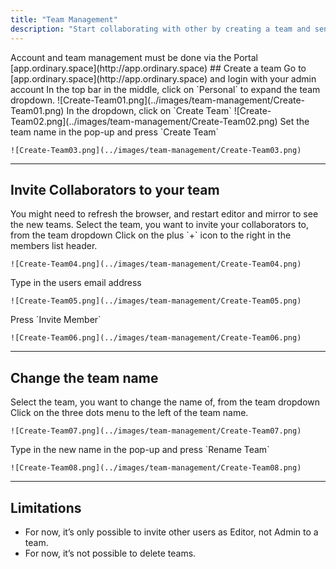 ```yaml
---
title: "Team Management"
description: "Start collaborating with other by creating a team and send invites."
---
```


<Note>
Account and team management must be done via the Portal [app.ordinary.space](http://app.ordinary.space)
</Note>
## Create a team

<Steps>
  <Step title="Login to the portal">
    Go to [app.ordinary.space](http://app.ordinary.space) and login with your admin account
  </Step>
  <Step title="Open the team selection">
    In the top bar in the middle, click on `Personal` to expand the team dropdown.
    ![Create-Team01.png](../images/team-management/Create-Team01.png)
  </Step>
  <Step title="Create a new team">
    In the dropdown, click on `Create Team`
    ![Create-Team02.png](../images/team-management/Create-Team02.png)
  </Step>

  <Step title="Set the name and confirm">
    Set the team name in the pop-up and press `Create Team`
    
    ![Create-Team03.png](../images/team-management/Create-Team03.png)
  </Step>
</Steps>

--- 


## Invite Collaborators to your team
<Note>
You might need to refresh the browser, and restart editor and mirror to see the new teams.
</Note>
<Steps>
  <Step title="Select the team">
    Select the team, you want to invite your collaborators to, from the team dropdown
  </Step>

  <Step title="Add collaborator">
    Click on the plus `+` icon to the right in the members list header.
    
    ![Create-Team04.png](../images/team-management/Create-Team04.png)
  </Step>

  <Step title="Invite via email">
    Type in the users email address
    
    ![Create-Team05.png](../images/team-management/Create-Team05.png)
  </Step>

  <Step title="Send the invitation">
    Press `Invite Member`
    
    ![Create-Team06.png](../images/team-management/Create-Team06.png)
  </Step>
</Steps>

---
## Change the team name

<Steps>
    <Step title="Select the team">
        Select the team, you want to change the name of, from the team dropdown
    </Step>
  <Step title="Open the context menu">
    Click on the three dots menu to the left of the team name.
    
    ![Create-Team07.png](../images/team-management/Create-Team07.png)
  </Step>
<Step title="Fill out the new name">
    Type in the new name in the pop-up and press `Rename Team`
    
    ![Create-Team08.png](../images/team-management/Create-Team08.png)
  </Step>
</Steps>

---
## Limitations

- For now, it’s only possible to invite other users as Editor, not Admin to a team.
- For now, it’s not possible to delete teams.